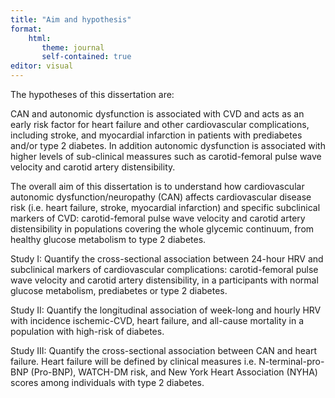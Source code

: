 ```yaml
---
title: "Aim and hypothesis"
format: 
    html:
       theme: journal
       self-contained: true
editor: visual
---
```


The hypotheses of this dissertation are:

CAN and autonomic dysfunction is associated with CVD and acts as an early risk factor for heart failure and other cardiovascular complications, including stroke, and myocardial infarction in patients with prediabetes and/or type 2 diabetes. In addition autonomic dysfunction is associated with higher levels of sub-clinical meassures such as carotid-femoral pulse wave velocity and carotid artery distensibility.

The overall aim of this dissertation is to understand how cardiovascular autonomic dysfunction/neuropathy (CAN) affects cardiovascular disease risk (i.e. heart failure, stroke, myocardial infarction) and specific subclinical markers of CVD: carotid-femoral pulse wave velocity and carotid artery distensibility in populations covering the whole glycemic continuum, from healthy glucose metabolism to type 2 diabetes.

Study I: Quantify the cross-sectional association between 24-hour HRV and subclinical markers of cardiovascular complications: carotid-femoral pulse wave velocity and carotid artery distensibility, in a participants with normal glucose metabolism, prediabetes or type 2 diabetes.

Study II: Quantify the longitudinal association of week-long and hourly HRV with incidence ischemic-CVD, heart failure, and all-cause mortality in a population with high-risk of diabetes.

Study III: Quantify the cross-sectional association between CAN and heart failure. Heart failure will be defined by clinical measures i.e. N-terminal-pro-BNP (Pro-BNP), WATCH-DM risk, and New York Heart Association (NYHA) scores among individuals with type 2 diabetes.
